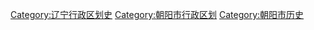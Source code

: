 [[Category:辽宁行政区划史|Category:辽宁行政区划史]] 
[[Category:朝阳市行政区划|Category:朝阳市行政区划]] 
[[Category:朝阳市历史|Category:朝阳市历史]]